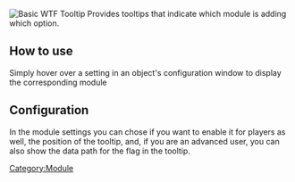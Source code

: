 ![Basic WTF Tooltip](Wtftooltip.png "Basic WTF Tooltip") Provides
tooltips that indicate which module is adding which option.

## How to use

Simply hover over a setting in an object's configuration window to
display the corresponding module

## Configuration

In the module settings you can chose if you want to enable it for
players as well, the position of the tooltip, and, if you are an
advanced user, you can also show the data path for the flag in the
tooltip.

[Category:Module](Category:Module "wikilink")
